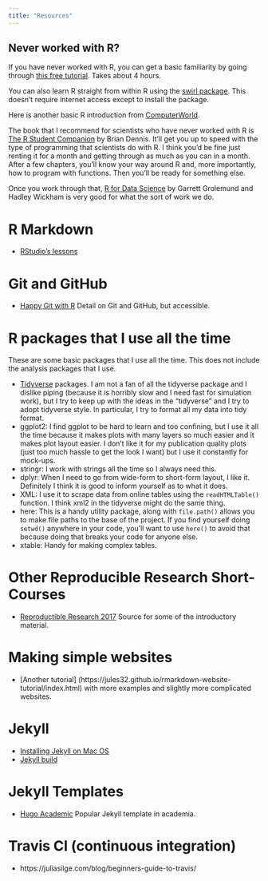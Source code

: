 ```yaml
---
title: "Resources"
---
```


## Never worked with R?

If you have never worked with R, you can get a basic familiarity by going through [this free tutorial](https://www.datacamp.com/courses/free-introduction-to-r).  Takes about 4 hours.   

You can also learn R straight from within R using the [swirl package](https://swirlstats.com/).  This doesn't require internet access except to install the package.

Here is another basic R introduction from [ComputerWorld](https://www.computerworld.com/article/2497143/business-intelligence/business-intelligence-beginner-s-guide-to-r-introduction.html).

The book that I recommend for scientists who have never worked with R is [The R Student Companion](https://www.amazon.com/R-Student-Companion-Brian-Dennis-ebook/dp/B009AIU07G) by Brian Dennis. It'll get you up to speed with the type of programming that scientists do with R. I think you'd be fine just renting it for a month and getting through as much as you can in a month. After a few chapters, you'll know your way around R and, more importantly, how to program with functions. Then you'll be ready for something else. 

Once you work through that, [R for Data Science](https://r4ds.had.co.nz/) by Garrett Grolemund
and Hadley Wickham is very good for what the sort of work we do.

# R Markdown

* [RStudio's lessons](https://rmarkdown.rstudio.com/lesson-1.html)

# Git and GitHub

* [Happy Git with R](https://happygitwithr.com/) Detail on Git and GitHub, but accessible.

# R packages that I use all the time

These are some basic packages that I use all the time. This does not include the analysis packages that I use.

* [Tidyverse](https://www.tidyverse.org/) packages. I am not a fan of all the tidyverse package and I dislike piping (because it is horribly slow and I need fast for simulation work), but I try to keep up with the ideas in the "tidyverse" and I try to adopt tidyverse style. In particular, I try to format all my data into tidy format.
* ggplot2: I find ggplot to be hard to learn and too confining, but I use it all the time because it makes plots with many layers so much easier and it makes plot layout easier. I don't like it for my publication quality plots (just too much hassle to get the look I want) but I use it constantly for mock-ups.
* stringr: I work with strings all the time so I always need this.
* dplyr: When I need to go from wide-form to short-form layout, I like it. Definitely I think it is good to inform yourself as to what it does.
* XML: I use it to scrape data from online tables using the `readHTMLTable()` function. I think xml2 in the tidyverse might do the same thing.
* here: This is a handy utility package, along with `file.path()` allows you to make file paths to the base of the project. If you find yourself doing `setwd()` anywhere in your code, you'll want to use `here()` to avoid that because doing that breaks your code for anyone else.
* xtable: Handy for making complex tables.

# Other Reproducible Research Short-Courses

* [Reproductible Research 2017](https://eriqande.github.io/rep-res-eeb-2017/index.html)  Source for some of the introductory material.

# Making simple websites

* [Another tutorial] (https://jules32.github.io/rmarkdown-website-tutorial/index.html) with more examples and slightly more complicated websites.

# Jekyll

* [Installing Jekyll on Mac OS](https://learn.cloudcannon.com/jekyll/install-jekyll-on-os-x/)
* [Jekyll build](https://learn.cloudcannon.com/jekyll/running-jekyll/)

# Jekyll Templates

* [Hugo Academic](https://sourcethemes.com/academic/)  Popular Jekyll template in academia.

# Travis CI (continuous integration)

* https://juliasilge.com/blog/beginners-guide-to-travis/


